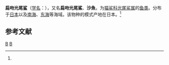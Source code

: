 {{Speciesbox 
| taxon = Apristurus platyrhynchus
| status = LC
| status_system = IUCN3.1
| status_ref = <ref name=IUCN>Duffy, C.A.J. & Huveneers, C. 2015. Apristurus platyrhynchus. The IUCN Red List of Threatened Species 2015: e.T44223A70709037. https://dx.doi.org/10.2305/IUCN.UK.2015-4.RLTS.T44223A70709037.en. Downloaded on 15 September 2017.</ref>
| image = Apristurus platyrhynchus (Tanaka 1909).jpg
| binomial_authority = (Tanaka, 1909)<ref name='id5118'>{{cite web| url =http://www.bioinfo.cn/db05/BjdwSpecies.php?action=view&id=5118| title =扁吻光尾鲨| work =《中国动物物种编目数据库》| publisher =中国科学院微生物研究所| author =中国科学院动物研究所| accessdate =2009-04-11| deadurl =yes| archiveurl =https://web.archive.org/web/20160305022529/http://www.bioinfo.cn/db05/BjdwSpecies.php?action=view&id=5118| archivedate =2016-03-05}}</ref>
| synonyms = 
*''Apristurus verweyi'' (Fowler, 1934)<ref name='id5120'>{{cite web| url =http://www.bioinfo.cn/db05/BjdwSpecies.php?action=view&id=5120| title =范氏光尾鲨| work =《中国动物物种编目数据库》| publisher =中国科学院微生物研究所| author =中国科学院动物研究所| accessdate =2009-04-11| deadurl =yes| archiveurl =https://web.archive.org/web/20151225135944/http://www.bioinfo.cn/db05/BjdwSpecies.php?action=view&id=5120| archivedate =2015-12-25}}</ref>
| range_map = Apristurus platyrhynchus distmap.png
}}

'''扁吻光尾鲨'''（[[学名|学名]]：{{lang|la|''Apristurus platyrhynchus''}}），又名'''扁吻光尾鯊'''、'''沙魚'''，为[[猫鲨科|猫鲨科]][[光尾鲨属|光尾鲨属]]的[[鱼类|鱼类]]。分布于[[日本|日本]]以及[[南海|南海]]、[[东海|东海]]等海域。该物种的模式产地在日本。<ref name='id5118'/>

== 参考文献 ==
{{reflist}}

{{Taxonbar|from=Q2124250}}

[[Category:光尾鲨属|B]]
[[Category:1909年描述的鱼类|B]]